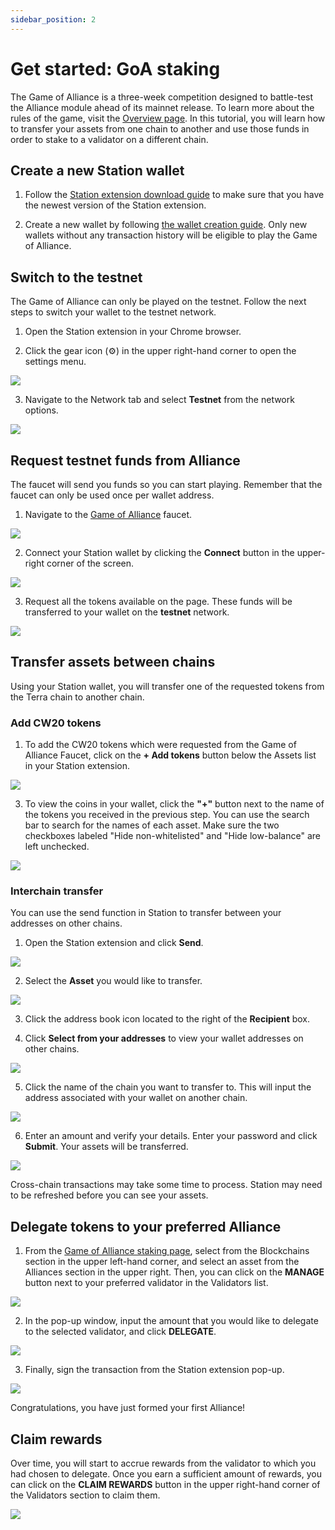 ```yaml
---
sidebar_position: 2
---
```



# Get started: GoA staking

The Game of Alliance is a three-week competition designed to battle-test the Alliance module ahead of its mainnet release. To learn more about the rules of the game, visit the [Overview page](./overview.mdx). In this tutorial, you will learn how to transfer your assets from one chain to another and use those funds in order to stake to a validator on a different chain.

## Create a new Station wallet

1. Follow the [Station extension download guide](https://docs.terra.money/learn/station/download/station-extension) to make sure that you have the newest version of the Station extension. 

2. Create a new wallet by following [the wallet creation guide](https://docs.terra.money/learn/station/download/station-extension#create-a-wallet). Only new wallets without any transaction history will be eligible to play the Game of Alliance. 

## Switch to the testnet

The Game of Alliance can only be played on the testnet. Follow the next steps to switch your wallet to the testnet network.

1. Open the Station extension in your Chrome browser.

2. Click the gear icon (⚙) in the upper right-hand corner to open the settings menu. 

<img className="readme-img-sm" src="/img/goa/testnet-1.png" />

3. Navigate to the Network tab and select **Testnet** from the network options.

<img className="readme-img-sm" src="/img/goa/testnet-2.png" />

## Request testnet funds from Alliance

The faucet will send you funds so you can start playing. Remember that the faucet can only be used once per wallet address. 

1. Navigate to the [Game of Alliance](https://game-of-alliance.terra.money/faucet) faucet.

<img className="readme-img-md" src="/img/goa/2-faucet.png" />

2. Connect your Station wallet by clicking the **Connect** button in the upper-right corner of the screen.

<img className="readme-img-sm" src="/img/goa/3-connect.png" />

3. Request all the tokens available on the page. These funds will be transferred to your wallet on the **testnet** network.

<img className="readme-img-md" src="/img/goa/4-request.png" />

## Transfer assets between chains

Using your Station wallet, you will transfer one of the requested tokens from the Terra chain to another chain.

### Add CW20 tokens

1. To add the CW20 tokens which were requested from the Game of Alliance Faucet, click on the **+ Add tokens** button below the Assets list in your Station extension.

<img className="readme-img-sm" src="/img/goa/5-manage.png" />

3. To view the coins in your wallet, click the **"+"** button next to the name of the tokens you received in the previous step. You can use the search bar to search for the names of each asset. Make sure the two checkboxes labeled "Hide non-whitelisted" and "Hide low-balance" are left unchecked. 

<img className="readme-img-sm" src="/img/goa/6-manage.png" />

### Interchain transfer

You can use the send function in Station to transfer between your addresses on other chains. 

1. Open the Station extension and click **Send**.

<img className="readme-img-sm" src="/img/transfer/1-send.png" />

2. Select the **Asset** you would like to transfer. 

<img className="readme-img-sm" src="/img/transfer/2-send.png" />

3. Click the address book icon located to the right of the **Recipient** box. 

4. Click **Select from your addresses** to view your wallet addresses on other chains. 

<img className="readme-img-sm" src="/img/transfer/3-address.png"/>

5. Click the name of the chain you want to transfer to. This will input the address associated with your wallet on another chain. 

<img className="readme-img-sm" src="/img/transfer/4-chain.png"/>

6. Enter an amount and verify your details. Enter your password and click **Submit**. Your assets will be transferred. 

<img className="readme-img-sm" src="/img/transfer/5-amount.png"/>

<Admonition type="info" icon="ℹ️" title="Wait time">

Cross-chain transactions may take some time to process. Station may need to be refreshed before you can see your assets. 

</Admonition>

## Delegate tokens to your preferred Alliance

1. From the [Game of Alliance staking page](https://game-of-alliance.terra.money/staking), select from the Blockchains section in the upper left-hand corner, and select an asset from the Alliances section in the upper right. Then, you can click on the **MANAGE** button next to your preferred validator in the Validators list.

<img className="readme-img-lg" src="/img/goa/delegate-1.png" />

2. In the pop-up window, input the amount that you would like to delegate to the selected validator, and click **DELEGATE**.

<img className="readme-img-sm" src="/img/goa/delegate-2.png" />

3. Finally, sign the transaction from the Station extension pop-up.

<img className="readme-img-sm" src="/img/goa/delegate-3.png" />

Congratulations, you have just formed your first Alliance!

## Claim rewards

Over time, you will start to accrue rewards from the validator to which you had chosen to delegate. Once you earn a sufficient amount of rewards, you can click on the **CLAIM REWARDS** button in the upper right-hand corner of the Validators section to claim them.

<img className="readme-img-md" src="/img/goa/claim-1.png" />
